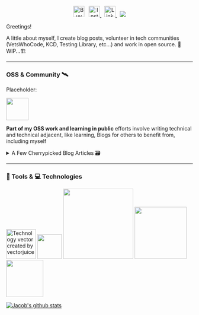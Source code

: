<meta property="og:url" content="https://dev.to/jacobmgevans" />


<p align="center">
<a href="https://www.buymeacoffee.com/JacobMGEvans" target="_blank"><img src="./assets/by-me-a-coffee.png" alt="Buy Me A Coffee" height="30" ></a>&nbsp;&nbsp;
<a href="https://www.instagram.com/jacobmgevans"><img alt="Instagram Icon" src="./assets/instagram.jpg" height="30">
</a>&nbsp;
<a href="https://www.linkedin.com/in/jacob-m-g-evans/"><img alt="Linkedin Icon" src="./assets/linkedin.png" height="30">
</a>&nbsp;
<a href="https://twitter.com/JacobMGEvans">
<img src="https://img.shields.io/twitter/follow/JacobMGEvans?style=social" />
</a>
</p>

Greetings! 

A little about myself, I create blog posts, volunteer in tech communities (VetsWhoCode, KCD, Testing Library, etc...) and work in open source. 🚧WIP...🏗️


---

<h3> OSS & Community 🛰️</h3>
<article>
Placeholder:

<a href="https://dev.to/jacobmgevans"><img src="./assets/hacktoberfest.png" height="60"/></a> 
</article>

**Part of my OSS work and learning in public** efforts involve writing technical and technical adjacent, like learning, Blogs for others to benefit from, including myself
<details>
<summary>A Few Cherrypicked Blog Articles 🗃️ </summary>
<br>

 * [JavaScript Resources Podcasts, Books, Videos, and Tutorials](https://dev.to/jacobmgevans/javascript-resources-podcasts-books-videos-and-tutorials-4a6e)
 * [More Podcasts and Video Resources](https://dev.to/jacobmgevans/more-podcasts-and-video-programming-resources-5a8k)
 * [Should you listen to Podcasts?](https://dev.to/jacobmgevans/should-you-listen-to-podcasts-4m5j)
 * [Writing Immutable and Functional JavaScript](https://dev.to/jacobmgevans/writing-immutable-javascript-why-how-3if6)
</details>

---

<h3>🧰 Tools & 💻 Technologies</h3>

<span width="100">
 <img src='https://image.freepik.com/free-vector/programmers-using-javascript-programming-language-computer-tiny-people-javascript-language-javascript-engine-js-web-development-concept-bright-vibrant-violet-isolated-illustration_335657-986.jpg' alt='Technology vector created by vectorjuice - www.freepik.com'  width="80"/>
 <img src='https://i.morioh.com/644d5dcb49.png'  width="66"/>
 <img src='https://res.cloudinary.com/practicaldev/image/fetch/s--NLOEPMhX--/c_limit%2Cf_auto%2Cfl_progressive%2Cq_auto%2Cw_880/https://miro.medium.com/max/1200/1%2A8qTd4OfWvxDv5iPWQnzr9Q.png'   width="189"/>
 <img src='https://cdn.pixabay.com/photo/2015/04/23/17/41/node-js-736399_1280.png'   width="140" />
 <img src='https://upload.wikimedia.org/wikipedia/commons/1/10/CSS3_and_HTML5_logos_and_wordmarks.svg'   width="100" />
</span>

<br />

[![Jacob's github stats](https://github-readme-stats.vercel.app/api?username=JacobMGEvans)](https://github.com/JacobMGEvans/github-readme-stats)

